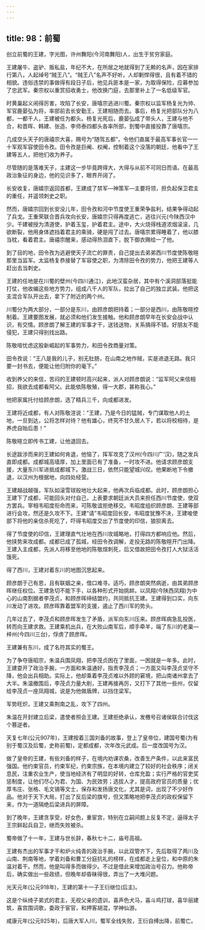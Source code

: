 ```yaml
---
---
---
```

title: 98：前蜀
---



创立前蜀的王建，字光图，许州舞阳(今河南舞阳)人，出生于贫穷家庭。

王建屠牛、盗驴、贩私盐，年纪不大，在所居之地就得到了无赖的名声，因在家排行第八，人起绰号“贼王八”。“贼王八”名声不好听，人却剿悍得很，且有着不错的相貌。违俗违禁的事做得有段日子后，他见兵匪本是一家，为取得保险，应募参加了忠武军。秦宗权以重赏招收勇士，他改换门庭，去那里补上了一名低级军官。

时黄巢起义闹得厉害，攻陷了长安，唐嘻宗逃进川蜀。秦宗权以监军杨复光为帅、军官鹿晏弘为将，率部前去长安勤王，王建相随而去。事后，杨复光把部队分为八都，一都千人，王建被任为都头。杨复光死后，鹿晏弘成了带头人，王建与他不合，和晋晖、韩建、张造、李师泰四都头各率所部，到蜀中直接投靠了唐嘻宗。

几成空头天子的唐禧宗大喜，赐号为“随驾五都”，令他们直属于最高军事长官一一十军观军容使田令孜。田令孜是巨阉、权阉，控制着这个没落的朝廷，他看中了王建等五人，把他们收为养子。

尽管随的是落难天子，主建这一步毕竟跨得大，大得与从前不可同日而语。在最高政治象征的身边，他的见识多了，眼界开阔了。

长安收复，唐嬉宗返回首都，王建成了禁军—神策军—主要将领，担负起保卫君主的重任，并遥领刺史之职。

然而，唐嬉宗回到长安没儿年，田令孜和河中节度使王重荣争盐利，结果争得动起了兵戈。王重荣联合晋兵攻向长安，唐嬉宗只得再度逃亡，逃往兴元(今陕西汉中少。干建被授为清道使，护着玉玺，护着君主。途中，大火烧得栈道浓烟滚滚，几欲断裂，他用身体遮挡着君主的乘骑，硬是闯了过去。唐嘻宗累得睡着了，他以膝当枕，看着君主。唐禧宗醒来，感动得热泪直下，脱下御衣赐给一了他。

到了目的地，田令孜为逃避使天子流亡的罪责，自己提出去弟弟西川节度使陈敬暄那里当监军。太监杨复恭接替了军容使之职，为清除田令孜的势力，他把王建等人赶出去当刺史。

王建的任地是在川蜀的壁州(今四川通江)，此地汉蛮杂居，其中有个溪洞部落挺能打仗，他收编这些地方势力，组成八千人的军队，拉出了自己的独立武装。他把这支混合军队开出去，拿下了附近的两个州。

川蜀分为两大部分，一部分是东川，由顾彦朗把持着；一部分是西川，由陈敬暄控制着。王建要图发展，就必须和他们发生接触。他和顾彦朗早年在长安会战中认识，有交情。顾彦朗了解王建的军事才干，送钱送物，关系搞得不错。好朋友不能侵犯，王建只得别找出路。

陈敬喧忧虑这股新崛起的军事势力，和田令孜商量对策。

田令孜说：“王八是我的儿子，别无肚肠，在山南之地作贼，实是进退无路。我只要一封书去，便能让他归附你的毫下。”

收到养父的来信，苦闷的王建顿时高兴起来，派人对顾彦朗说：“监军阿父来信相招，我欲去成都看阿父。此能依陈敬殖，得一大郡，甚称我心。”

他把家属托付给顾彦朗，选了精兵三千，向成都进发。

王建将近成都，有人对陈敬渲说：“王建，乃是今日的猛贼，专门谋取他人的土地，一旦到达，公将怎样对待？他有雄心，终究不甘久居人下，若以将校相待，是养虎自贻后患！”

陈敬暄立即传书工建，让他退回去。

长途跋涉而来的王建如何肯退，他恼了，挥军攻克了汉州(今四川广‘汉)，随之发兵直即成都。成都城高墙厚，加上里面已有了准备，一时攻不进。他请求顾彦朗支援，大量东川军进抵成都城下。激战三日，依然只能望城兴叹。他果断地下令撤退，以汉州为根据地，向四处经营。

王建越战越强，军队如滚雪球般地壮大起来，他再次兵临成都。此时，顾彦朗担心王建下了成都，可能回头对付自己，上表要求朝廷派大员来担任西川节度使，使双方罢兵。宰相韦昭度衔命而来，可陈敬谊拒绝移交。韦昭度组织顾彦朗、王建等部进行会攻，然还是久攻不下。王建“请”韦昭度回长安，韦昭度犹豫不决，王建唆使部下将他的亲信杀死吃了，吓得韦昭度交出了节度使的印信，狼狈离去。

得了节度使的印信，王建理直气壮地在西川攻城略地，打得四方都响应他。然后，他挟势来攻成都。成都已成了孤城，经田令孜调解，走投无路的陈敬暄开门出降。王建入主成都，先派人将移至他地的陈敬煊刺死，后又借故把田令孜打人大狱活活饿死。

得了西川，王建对着东川的地图沉思起来。

顾彦朗于己有恩，且有联姻之亲，借口难寻。适巧，顾彦朗突然病逝，由其弟顾彦晖继任权位。王建急切不能下手，以各种形式开始挑衅。以凤翔(今陕西凤翔)为中心的山南割据者李茂贞，和顾彦晖缔结盟约，共同抵抗王建。王建得到口实，向东川发动了进攻。顾彦晖靠着盟军的支援，遏止了西川军的势头。

几年过去了，李茂贞和顾彦晖发生了矛盾，派军向东川压来。顾彦晖病急乱投医，转而向王建求救。王建乘机出兵，在大败山南军后，顺手牵羊，端了东川的老巢—梓州(今四川三台)，俘虏了顾彦晖。

王建兼有东川，成了名符其实的蜀王。

为了争夺唐昭宗，朱温兵围凤翔，把李茂贞困在了里面，一困就是一年多。此时，王建耍开了政治手腕，一方面和朱温通好，指责李茂贞；一方面又叫李茂贞坚守不降，他会出兵相助。实际上，他却乘着李茂贞难以外顾的窘境，把山南诸州拿去了大半。朱温撤围后，李茂贞力量大削，王建再接再厉，又打下了其他一些州，仅留给李茂贞一座凤翔城，说是为他做盾牌，以挡住梁军。

军势旺炽，王建又乘荆南之乱，攻下了四州。

朱温在开封建立后梁，遣使者照会王建。王建拒绝承认，发檄号召诸侯联合讨伐这个篡逆者。

天复七年(公元907年)，王建按着三国刘备的故事，登上了皇帝位，建国号蜀(为有别于蜀汉及后蜀，史称前蜀)，定都成都，次年改元武成。后一度改国号为汉。

做了皇帝的王建，有些刘备的样子，在境内劝课农桑，改善生产条件，以此来富民强国。他约束官员，约束军纪，约束宗族，在本境内建立了较好的社会秩序；闭关息民，注重农业生产，使当地经济有了明显的好转，仓库充盈；实行严格的官吏奖惩制度，让他们尽心为君、为国、为民效劳；选拔人才，提高政府官员的质量；优厚韦庄、张格、毛文锡等文士，保存和发扬唐文化，尤其是词，出现了不少好作品。他对于天下大局，打出了反后梁的旗号，但又策略地把李茂贞的政权保留下来，作为一道隔绝后梁进兵的屏障。

到了晚年，王建贪享受，好女色，重宦宫，特别在立嗣间题上反复不定，逼得太子王宗鲜起兵自卫，继而失败被杀。

蜀帝做了十一年，王建与世长辞，春秋七十二，庙号高祖。

王建有杰出的军事才干和炉火纯青的政治手腕，以此双管齐下，先后取得了两川及山南、荆南等地，学着刘备和曹工分庭抗礼的榜样，在成都走上皇位，和中原的朱温对着干。然而，他是叫得多而做得少。不过是借此来增加政治号召力。他称帝后，确实做出一些政绩，但晚年却昏昧得很，弄出了一大堆问题。

光天元年(公元918年)，王建的第十一子王衍继位(后主)。

这是个纵绮子弟式的君主，无视父亲的遗训，喜声色犬马，喜斗鸡打球，喜华丽建筑，喜宫围词歌，委政于宦官，和押客胡混，学神仙游。

咸康元年(公元925年)，后唐大军人川，蜀军全线失败，王衍自缚出降，前蜀亡。